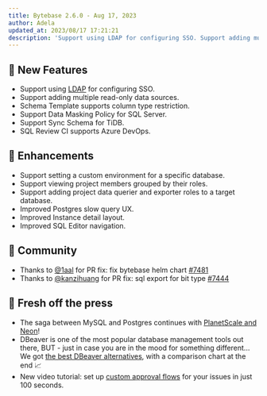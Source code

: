 ```yaml
---
title: Bytebase 2.6.0 - Aug 17, 2023
author: Adela
updated_at: 2023/08/17 17:21:21
description: 'Support using LDAP for configuring SSO. Support adding multiple read-only data sources.'
---
```



## 🚀 New Features

- Support using [LDAP](/administration/sso/ldap/) for configuring SSO.
- Support adding multiple read-only data sources.
- Schema Template supports column type restriction.
- Support Data Masking Policy for SQL Server.
- Support Sync Schema for TiDB.
- SQL Review CI supports Azure DevOps.

## 🎄 Enhancements

- Support setting a custom environment for a specific database.
- Support viewing project members grouped by their roles.
- Support adding project data querier and exporter roles to a target database.
- Improved Postgres slow query UX.
- Improved Instance detail layout.
- Improved SQL Editor navigation.

## 🎠 Community

- Thanks to [@1aal](https://github.com/) for PR fix: fix bytebase helm chart [#7481](https://github.com/bytebase/bytebase/pull/7481)
- Thanks to [@kanzihuang](https://github.com/) for PR fix: sql export for bit type [#7444](https://github.com/bytebase/bytebase/pull/7444)

## 📰 Fresh off the press

- The saga between MySQL and Postgres continues with [PlanetScale and Neon](https://www.bytebase.com/blog/planetscale-vs-neon/)!
- DBeaver is one of the most popular database management tools out there, BUT - just in case you are in the mood for something different... We got [the best DBeaver alternatives](https://www.bytebase.com/blog/top-dbeaver-alternative/), with a comparison chart at the end 📈
- New video tutorial: set up [custom approval flows](https://www.youtube.com/watch?v=K_RWlqdplZQ) for your issues in just 100 seconds.

<InstallUpgrade />
